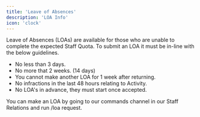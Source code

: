 ```yaml
---
title: 'Leave of Absences'
description: 'LOA Info'
icon: 'clock'
---
```


<Note>Leave of Absences (LOAs) are available for those who are unable to complete the expected Staff Quota. To submit an LOA it must be in-line with the below guidelines.</Note>

- No less than 3 days.
- No more that 2 weeks. (14 days)
- You cannot make another LOA for 1 week after returning.
- No infractions in the last 48 hours relating to Activity.
- No LOA's in advance, they must start once accepted.

<Tip>You can make an LOA by going to our commands channel in our Staff Relations and run /loa request.</Tip>
